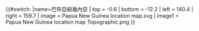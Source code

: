 {{#switch:{{{1}}}
|name=巴布亞紐幾內亞
| top    = -0.6
| bottom = -12.2
| left   = 140.4
| right  = 159.7
| image  = Papua New Guinea location map.svg
| image1 = Papua New Guinea location map Topographic.png
}}<noinclude>{{Location map/Info|Papua New Guinea}}
{{Documentation}}
</noinclude>